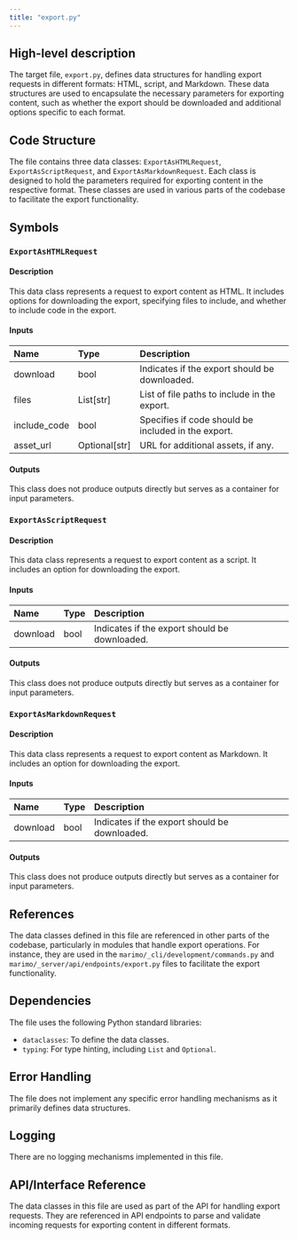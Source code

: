 ```yaml
---
title: "export.py"
---
```


## High-level description

The target file, `export.py`, defines data structures for handling export requests in different formats: HTML, script, and Markdown. These data structures are used to encapsulate the necessary parameters for exporting content, such as whether the export should be downloaded and additional options specific to each format.

## Code Structure

The file contains three data classes: `ExportAsHTMLRequest`, `ExportAsScriptRequest`, and `ExportAsMarkdownRequest`. Each class is designed to hold the parameters required for exporting content in the respective format. These classes are used in various parts of the codebase to facilitate the export functionality.

## Symbols

### `ExportAsHTMLRequest`
#### Description
This data class represents a request to export content as HTML. It includes options for downloading the export, specifying files to include, and whether to include code in the export.

#### Inputs
| Name         | Type    | Description                                      |
|:-------------|:--------|:-------------------------------------------------|
| download     | bool    | Indicates if the export should be downloaded.    |
| files        | List[str] | List of file paths to include in the export.    |
| include_code | bool    | Specifies if code should be included in the export. |
| asset_url    | Optional[str] | URL for additional assets, if any.          |

#### Outputs
This class does not produce outputs directly but serves as a container for input parameters.

### `ExportAsScriptRequest`
#### Description
This data class represents a request to export content as a script. It includes an option for downloading the export.

#### Inputs
| Name     | Type | Description                                   |
|:---------|:-----|:----------------------------------------------|
| download | bool | Indicates if the export should be downloaded. |

#### Outputs
This class does not produce outputs directly but serves as a container for input parameters.

### `ExportAsMarkdownRequest`
#### Description
This data class represents a request to export content as Markdown. It includes an option for downloading the export.

#### Inputs
| Name     | Type | Description                                   |
|:---------|:-----|:----------------------------------------------|
| download | bool | Indicates if the export should be downloaded. |

#### Outputs
This class does not produce outputs directly but serves as a container for input parameters.

## References

The data classes defined in this file are referenced in other parts of the codebase, particularly in modules that handle export operations. For instance, they are used in the `marimo/_cli/development/commands.py` and `marimo/_server/api/endpoints/export.py` files to facilitate the export functionality.

## Dependencies

The file uses the following Python standard libraries:
- `dataclasses`: To define the data classes.
- `typing`: For type hinting, including `List` and `Optional`.

## Error Handling

The file does not implement any specific error handling mechanisms as it primarily defines data structures.

## Logging

There are no logging mechanisms implemented in this file.

## API/Interface Reference

The data classes in this file are used as part of the API for handling export requests. They are referenced in API endpoints to parse and validate incoming requests for exporting content in different formats.